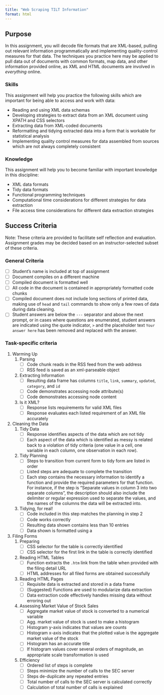 ```yaml
---
title: "Web Scraping TILT Information"
format: html
---
```


## Purpose

In this assignment, you will decode file formats that are XML-based, pulling out relevant information programmatically and implementing quality-control measures for that data.
The techniques you practice here may be applied to pull data out of documents with common formats, map data, and other information provided online, as XML and HTML documents are involved in *everything* online. 

### Skills

This assignment will help you practice the following skills which are important for being able to access and work with data:

- Reading and using XML data schemas
- Developing strategies to extract data from an XML document using XPATH and CSS selectors
- Extracting data from XML-coded documents
- Reformatting and tidying extracted data into a form that is workable for statistical analysis
- Implementing quality control measures for data assembled from sources which are not always completely consistent

### Knowledge

This assignment will help you to become familiar with important knowledge in this discipline:

- XML data formats
- Tidy data formats
- Functional programming techniques
- Computational time considerations for different strategies for data extraction
- File access time considerations for different data extraction strategies


##  Success Criteria

Note: These criteria are provided to facilitate self reflection and evaluation. 
Assignment grades may be decided based on an instructor-selected subset of these criteria.

### General Criteria

- [ ] Student's name is included at top of assignment
- [ ] Document compiles on a different machine
- [ ] Compiled document is formatted well
- [ ] All code in the document is contained in appropriately formatted code chunks
- [ ] Compiled document does not include long sections of printed data, making use of `head` and `tail` commands to show only a few rows of data during data cleaning.
- [ ] Student answers are below the `---` separator and above the next prompt, or in cases where questions are enumerated, student answers are indicated using the quote indicator, `> ` and the placeholder text `Your answer here` has been removed and replaced with the answer. 

### Task-specific criteria

1. Warming Up
    1. Parsing
        - [ ] Code chunk reads in the RSS feed from the web address
        - [ ] RSS feed is saved as an xml-parseable object
    2. Extracting Information
        - [ ] Resulting data frame has columns `title`, `link`, `summary`, `updated`, `category`, and `id`
        - [ ] Code demonstrates accessing node attribute(s)
        - [ ] Code demonstrates accessing node content
    3. Is it XML?
        - [ ] Response lists requirements for valid XML files
        - [ ] Response evaluates each listed requirement of an XML file accurately

2. Cleaning the Data
    1. Tidy Data
        - [ ] Response identifies aspects of the data which are not tidy 
        - [ ] Each aspect of the data which is identified as messy is related back to a violation of tidy criteria (one value in a cell, one variable in each column, one observation in each row). 
    2. Tidy Planning
        - [ ] Steps to transition from current form to tidy form are listed in order
        - [ ] Listed steps are adequate to complete the transition
        - [ ] Each step contains the necessary information to identify a function and provide the required parameters for that function. For instance, if the step is "Separate values in column 3 into two separate columns", the description should also include the delimiter or regular expression used to separate the values, and the names of the columns the data will be extracted into. 
    3. Tidying, for real!
        - [ ] Code included in this step matches the planning in step 2
        - [ ] Code works correctly
        - [ ] Resulting data shown contains less than 10 entries 
        - [ ] Data shown is formatted using a 
3. Filing Forms
    1. Preparing
        - [ ] CSS selector for the table is correctly identified
        - [ ] CSS selector for the first link in the table is correctly identified
    2. Reading HTML Tables
        - [ ] Function extracts the `.htm` link from the table when provided with the filing detail URL
        - [ ] HTML addresses for all filed forms are obtained successfully
    3. Reading HTML Pages
        - [ ] Requisite data is extracted and stored in a data frame
        - [ ] (Suggested) Functions are used to modularize data extraction
        - [ ] Data extraction code effectively handles missing data without erroring out
    4. Assessing Market Value of Stock Sales
        - [ ] Aggregate market value of stock is converted to a numerical variable
        - [ ] Agg. market value of stock is used to make a histogram
        - [ ] Histogram y-axis indicates that values are counts
        - [ ] Histogram x-axis indicates that the plotted value is the aggregate market value of the stock
        - [ ] Histogram has an accurate title
        - [ ] If histogram values cover several orders of magnitude, an appropriate scale transformation is used
    5. Efficiency
        - [ ] Ordered list of steps is complete
        - [ ] Steps minimize the number of calls to the SEC server
        - [ ] Steps de-duplicate any repeated entries
        - [ ] Total number of calls to the SEC server is calculated correctly
        - [ ] Calculation of total number of calls is explained
